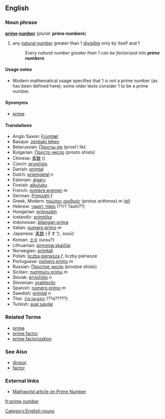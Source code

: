 ==English==
[[Category:English nouns]]
===Noun phrase===
'''[[prime]] [[number]]''' (''plural:'' '''prime numbers''')

#{{number theory}} any [[natural number]] greater than 1 [[divisible]] only by itself and 1
#:''Every natural number greater than 1 can be factorized into '''prime numbers'''.''

====Usage notes====
*Modern mathematical usage specifies that 1 is not a prime number (as has been defined here); some older texts consider 1 to be a prime number.

====Synonyms====
*[[prime]]

====Translations====
*Anglo Saxon: [[Frumtæl]]
*Basque: [[zenbaki lehen]]
*Belarussian: [[Просты лік]] (prost'i lik)
*Bulgarian: [[Просто число]] (prosto shislo)
*Chinese: [[素数]] ()
*Czech: [[prvočíslo]]
*Danish: [[primtal]]
*Dutch: [[priemgetal]] ''n''
*Estonian: [[algarv]]
*Finnish: [[alkuluku]]
*French: [[nombre premier]] ''m''
*German: [[Primzahl]] ''f''
*Greek, Modern: [[πρώτος αριθμός]] (protos arithmos) ''m'' ([[:el:Πρώτος αριθμός|el]])
*Hebrew: [[מספר ראשוני]] (??r? ?ashi??)
*Hungarian: [[prímszám]]
*Icelandic: [[prímtölur]]
*Indonesian: [[bilangan prima]]
*Italian: [[numero primo]] ''m''
*Japanese: [[素数]] (そすう, sosū)
*Korean: [[소수]] (sosu?)
*Lithuanian: [[pirminiai skaičiai]]
*Norwegian: [[primtall]]
*Polish: [[liczba pierwsza]] ''f'', liczby pierwsze<!-- ''''-->
*Portuguese: [[número primo]] ''m''
*Russian: [[Простое число]] (prostoe shislo)
*Sicilian: [[nummuru primu]] ''m''
*Slovak: [[prvočíslo]] ''n''
*Slovenian: [[praštevilo]]
*Spanish: [[número primo]] ''m''
*Swedish: [[primtal]] ''n''
*Thai: [[จำนวนเฉพาะ]] (??a?????)
*Turkish: [[asal sayılar ]]

===Related Terms===
*[[prime]]
*[[prime factor]]
*[[prime factorization]]

===See Also===
* [[divisor]]
* [[factor]]

===External links===
* [http://mathworld.wolfram.com/PrimeNumber.html Mathworld article on Prime Number]
[[fr:prime number]]